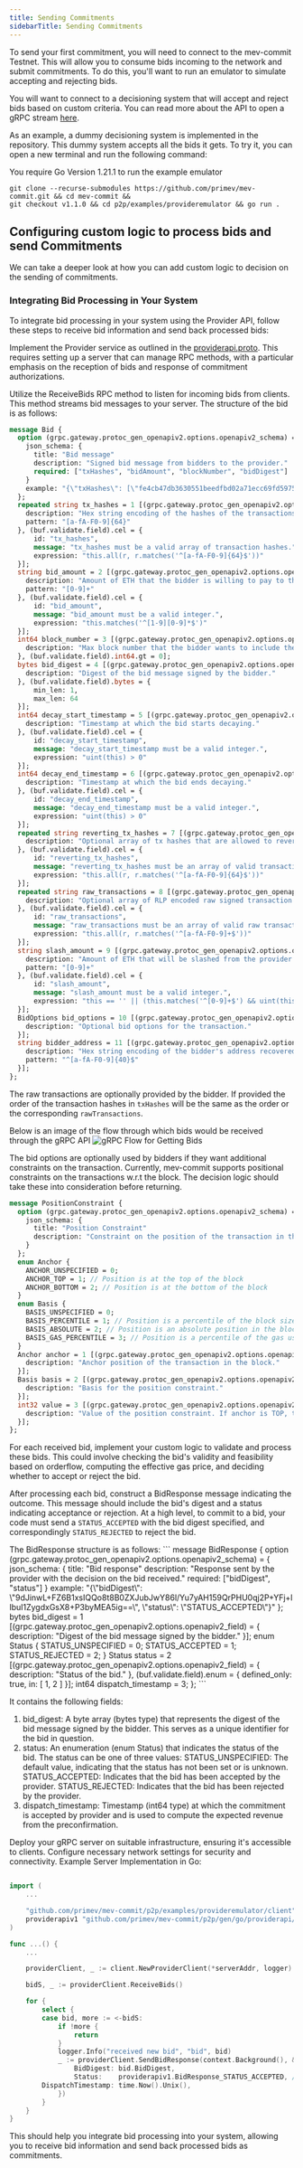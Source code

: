 ```yaml
---
title: Sending Commitments
sidebarTitle: Sending Commitments
---
```


To send your first commitment, you will need to connect to the mev-commit Testnet. This will allow you to consume bids incoming to the network and submit commitments. To do this, you'll want to run an emulator to simulate accepting and rejecting bids. 


<Tip>You will want to connect to a decisioning system that will accept and reject bids based on custom criteria. You can read more about the API to open a gRPC stream [here](/v1.2.x/api-reference/provider/sendprocessedbids).</Tip>


As an example, a dummy decisioning system is implemented in the repository. This dummy system accepts all the bids it gets. To try it, you can open a new terminal and run the following command:

<Warning>You require Go Version 1.21.1 to run the example emulator</Warning>
``` 
git clone --recurse-submodules https://github.com/primev/mev-commit.git && cd mev-commit &&
git checkout v1.1.0 && cd p2p/examples/provideremulator && go run . 
```

## Configuring custom logic to process bids and send Commitments

We can take a deeper look at how you can add custom logic to decision on the sending of commitments.

### Integrating Bid Processing in Your System

To integrate bid processing in your system using the Provider API, follow these steps to receive bid information and send back processed bids:

<Steps>
<Step title="Implement the gRPC Service">

Implement the Provider service as outlined in the [providerapi.proto](https://github.com/primev/mev-commit/blob/main/p2p/rpc/providerapi/v1/providerapi.proto#L20). This requires setting up a server that can manage RPC methods, with a particular emphasis on the reception of bids and response of commitment authorizations.
</Step>

<Step title="Receive Bids">

Utilize the ReceiveBids RPC method to listen for incoming bids from clients. This method streams bid messages to your server.
The structure of the bid is as follows:

```proto
message Bid {
  option (grpc.gateway.protoc_gen_openapiv2.options.openapiv2_schema) = {
    json_schema: {
      title: "Bid message"
      description: "Signed bid message from bidders to the provider."
      required: ["txHashes", "bidAmount", "blockNumber", "bidDigest"]
    }
    example: "{\"txHashes\": [\"fe4cb47db3630551beedfbd02a71ecc69fd59758e2ba699606e2d5c74284ffa7\", \"71c1348f2d7ff7e814f9c3617983703435ea7446de420aeac488bf1de35737e8\"], \"amount\": \"1000000000000000000\", \"blockNumber\": 123456, \"bidDigest\": \"9dJinwL+FZ6B1xsIQQo8t8B0ZXJubJwY86l/Yu7yAH159QrPHU0qj2P+YFj+llbuI1ZygdxGsX8+P3byMEA5ig==\", \"decayStartTimestamp\":1725365301000, \"decayEndTimestamp\":1725365302000, \"revertingTxHashes\":[\"fe4cb47db3630551beedfbd02a71ecc69fd59758e2ba699606e2d5c74284ffa7\"]}"
  };
  repeated string tx_hashes = 1 [(grpc.gateway.protoc_gen_openapiv2.options.openapiv2_field) = {
    description: "Hex string encoding of the hashes of the transactions that the bidder wants to include in the block."
    pattern: "[a-fA-F0-9]{64}"
  }, (buf.validate.field).cel = {
      id: "tx_hashes",
      message: "tx_hashes must be a valid array of transaction hashes.",
      expression: "this.all(r, r.matches('^[a-fA-F0-9]{64}$'))"
  }];
  string bid_amount = 2 [(grpc.gateway.protoc_gen_openapiv2.options.openapiv2_field) = {
    description: "Amount of ETH that the bidder is willing to pay to the provider for including the transaction in the block."
    pattern: "[0-9]+"
  }, (buf.validate.field).cel = {
      id: "bid_amount",
      message: "bid_amount must be a valid integer.",
      expression: "this.matches('^[1-9][0-9]*$')"
  }];
  int64 block_number = 3 [(grpc.gateway.protoc_gen_openapiv2.options.openapiv2_field) = {
    description: "Max block number that the bidder wants to include the transaction in."
  }, (buf.validate.field).int64.gt = 0];
  bytes bid_digest = 4 [(grpc.gateway.protoc_gen_openapiv2.options.openapiv2_field) = {
    description: "Digest of the bid message signed by the bidder."
  }, (buf.validate.field).bytes = {
      min_len: 1,
      max_len: 64
  }];
  int64 decay_start_timestamp = 5 [(grpc.gateway.protoc_gen_openapiv2.options.openapiv2_field) = {
    description: "Timestamp at which the bid starts decaying."
  }, (buf.validate.field).cel = {
      id: "decay_start_timestamp",
      message: "decay_start_timestamp must be a valid integer.",
      expression: "uint(this) > 0"
  }];
  int64 decay_end_timestamp = 6 [(grpc.gateway.protoc_gen_openapiv2.options.openapiv2_field) = {
    description: "Timestamp at which the bid ends decaying."
  }, (buf.validate.field).cel = {
      id: "decay_end_timestamp",
      message: "decay_end_timestamp must be a valid integer.",
      expression: "uint(this) > 0"
  }];
  repeated string reverting_tx_hashes = 7 [(grpc.gateway.protoc_gen_openapiv2.options.openapiv2_field) = {
    description: "Optional array of tx hashes that are allowed to revert or be discarded."
  }, (buf.validate.field).cel = {
      id: "reverting_tx_hashes",
      message: "reverting_tx_hashes must be an array of valid transaction hashes.",
      expression: "this.all(r, r.matches('^[a-fA-F0-9]{64}$'))"
  }];
  repeated string raw_transactions = 8 [(grpc.gateway.protoc_gen_openapiv2.options.openapiv2_field) = {
    description: "Optional array of RLP encoded raw signed transaction payloads that the bidder wants to include in the block."
  }, (buf.validate.field).cel = {
      id: "raw_transactions",
      message: "raw_transactions must be an array of valid raw transactions.",
      expression: "this.all(r, r.matches('^[a-fA-F0-9]+$'))"
  }];
  string slash_amount = 9 [(grpc.gateway.protoc_gen_openapiv2.options.openapiv2_field) = {
    description: "Amount of ETH that will be slashed from the provider if they fail to include the transaction. If zero, the decayed bid amount is used for slashing."
    pattern: "[0-9]+"
  }, (buf.validate.field).cel = {
      id: "slash_amount",
      message: "slash_amount must be a valid integer.",
      expression: "this == '' || (this.matches('^[0-9]+$') && uint(this) >= 0)"
  }];
  BidOptions bid_options = 10 [(grpc.gateway.protoc_gen_openapiv2.options.openapiv2_field) = {
    description: "Optional bid options for the transaction."
  }];
  string bidder_address = 11 [(grpc.gateway.protoc_gen_openapiv2.options.openapiv2_field) = {
    description: "Hex string encoding of the bidder's address recovered from the bid signature."
    pattern: "^[a-fA-F0-9]{40}$"
  }];
};
```
The raw transactions are optionally provided by the bidder. If provided the order of the transaction hashes in `txHashes` will be the same as the order or the corresponding `rawTransactions`.

Below is an image of the flow through which bids would be received through the gRPC API
![gRPC Flow for Getting Bids](/v1.2.x/images/grpc-flow-getbids.png)

The bid options are optionally used by bidders if they want additional constraints on the transaction. Currently, mev-commit supports positional constraints on the transactions w.r.t the block. The decision logic should take these into consideration before returning.

```proto
message PositionConstraint {
  option (grpc.gateway.protoc_gen_openapiv2.options.openapiv2_schema) = {
    json_schema: {
      title: "Position Constraint"
      description: "Constraint on the position of the transaction in the block."
    }
  };
  enum Anchor {
    ANCHOR_UNSPECIFIED = 0;
    ANCHOR_TOP = 1; // Position is at the top of the block
    ANCHOR_BOTTOM = 2; // Position is at the bottom of the block
  }
  enum Basis {
    BASIS_UNSPECIFIED = 0;
    BASIS_PERCENTILE = 1; // Position is a percentile of the block size
    BASIS_ABSOLUTE = 2; // Position is an absolute position in the block
    BASIS_GAS_PERCENTILE = 3; // Position is a percentile of the gas used in the block
  }
  Anchor anchor = 1 [(grpc.gateway.protoc_gen_openapiv2.options.openapiv2_field) = {
    description: "Anchor position of the transaction in the block."
  }];
  Basis basis = 2 [(grpc.gateway.protoc_gen_openapiv2.options.openapiv2_field) = {
    description: "Basis for the position constraint."
  }];
  int32 value = 3 [(grpc.gateway.protoc_gen_openapiv2.options.openapiv2_field) = {
    description: "Value of the position constraint. If anchor is TOP, this is the position from the top of the block. If anchor is BOTTOM, this is the position from the bottom of the block."
  }];
};
```

</Step>
<Step title="Process Bids">

For each received bid, implement your custom logic to validate and process these bids. This could involve checking the bid's validity and feasibility based on orderflow, computing the effective gas price, and deciding whether to accept or reject the bid.
</Step>
<Step title="Send Processed Bid Responses (Accept/Reject)">

After processing each bid, construct a BidResponse message indicating the outcome. This message should include the bid's digest and a status indicating acceptance or rejection.
At a high level, to commit to a bid, your code must send a `STATUS_ACCEPTED` with the bid digest specified, and correspondingly `STATUS_REJECTED` to reject the bid.

<Accordion title="Details on BidResponse">
The BidResponse structure is as follows:
```
message BidResponse {
  option (grpc.gateway.protoc_gen_openapiv2.options.openapiv2_schema) = {
    json_schema: {
      title: "Bid response"
      description: "Response sent by the provider with the decision on the bid received."
      required: ["bidDigest", "status"]
    }
    example: "{\"bidDigest\": \"9dJinwL+FZ6B1xsIQQo8t8B0ZXJubJwY86l/Yu7yAH159QrPHU0qj2P+YFj+llbuI1ZygdxGsX8+P3byMEA5ig==\", \"status\": \"STATUS_ACCEPTED\"}"
  };
  bytes bid_digest = 1 [(grpc.gateway.protoc_gen_openapiv2.options.openapiv2_field) = {
    description: "Digest of the bid message signed by the bidder."
  }];
  enum Status {
    STATUS_UNSPECIFIED = 0;
    STATUS_ACCEPTED = 1;
    STATUS_REJECTED = 2;
  }
  Status status = 2 [(grpc.gateway.protoc_gen_openapiv2.options.openapiv2_field) = {
    description: "Status of the bid."
  }, (buf.validate.field).enum = {
      defined_only: true,
      in: [
        1,
        2
      ]
  }];
  int64 dispatch_timestamp = 3;
};
```

It contains the following fields:

1. bid_digest: A byte array (bytes type) that represents the digest of the bid message signed by the bidder. This serves as a unique identifier for the bid in question.
2. status: An enumeration (enum Status) that indicates the status of the bid. The status can be one of three values:
   STATUS_UNSPECIFIED: The default value, indicating that the status has not been set or is unknown.
   STATUS_ACCEPTED: Indicates that the bid has been accepted by the provider.
   STATUS_REJECTED: Indicates that the bid has been rejected by the provider.
3. dispatch_timestamp: Timestamp (int64 type) at which the commitment is accepted by provider and is used to compute the expected revenue from the preconfirmation.
  </Accordion>
</Step>
<Step title="Server Setup">

Deploy your gRPC server on suitable infrastructure, ensuring it's accessible to clients. Configure necessary network settings for security and connectivity.
Example Server Implementation in Go:

```go

import (
	...

	"github.com/primev/mev-commit/p2p/examples/provideremulator/client"
	providerapiv1 "github.com/primev/mev-commit/p2p/gen/go/providerapi/v1"
)

func ...() {
	...

	providerClient, _ := client.NewProviderClient(*serverAddr, logger)

	bidS, _ := providerClient.ReceiveBids()

	for {
		select {
		case bid, more := <-bidS:
			if !more {
				return
			}
			logger.Info("received new bid", "bid", bid)
			_ := providerClient.SendBidResponse(context.Background(), &providerapiv1.BidResponse{
				BidDigest: bid.BidDigest,
				Status:    providerapiv1.BidResponse_STATUS_ACCEPTED, // decide here if you want to accept or reject
        DispatchTimestamp: time.Now().Unix(),
			})
		}
	}
}
```
</Step>
</Steps>
This should help you integrate bid processing into your system, allowing you to receive bid information and send back processed bids as commitments.
